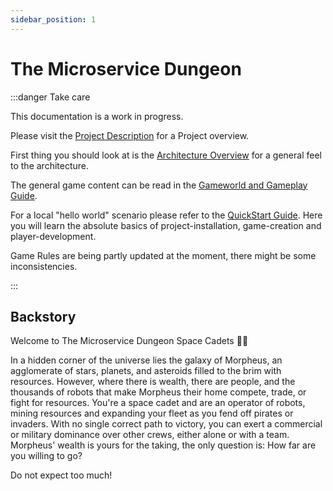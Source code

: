 ```yaml
---
sidebar_position: 1
---
```


# The Microservice Dungeon

:::danger Take care

This documentation is a work in progress.

Please visit the [Project Description](https://www.archi-lab.io/compounds/dungeon_main_ws21.html) for a Project overview.


First thing you should look at is the [Architecture Overview](/quickGuide/architecture.md) for a general feel to the architecture.


The general game content can be read in the [Gameworld and Gameplay Guide](/dungeon.md).

For a local "hello world" scenario please refer to the [QuickStart Guide](/guideOverview.md). Here you will learn the absolute basics of project-installation, game-creation and player-development.

Game Rules are being partly updated at the moment, there might be some inconsistencies.

:::

## Backstory

Welcome to The Microservice Dungeon Space Cadets 👩‍🚀

In a hidden corner of the universe lies the galaxy of Morpheus, an agglomerate of stars, planets, and asteroids filled to the brim with resources.
However, where there is wealth, there are people, and the thousands of robots that make Morpheus their home compete, trade, or fight for resources.
You're a space cadet and are an operator of robots, mining resources and expanding your fleet as you fend off pirates or invaders.
With no single correct path to victory, you can exert a commercial or military dominance over other crews, either alone or with a team.
Morpheus' wealth is yours for the taking, the only question is: How far are you willing to go?

Do not expect too much!

